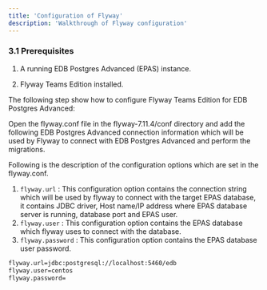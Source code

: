 ```yaml
---
title: 'Configuration of Flyway'
description: 'Walkthrough of Flyway configuration'
---
```


### 3.1 Prerequisites
1. A running EDB Postgres Advanced (EPAS) instance.

2. Flyway Teams Edition installed.

The following step show how to configure Flyway Teams Edition for EDB Postgres Advanced:

Open the flyway.conf file in the flyway-7.11.4/conf directory and add the following EDB Postgres 
Advanced connection information which will be used by Flyway to connect with EDB Postgres Advanced and perform the migrations.

Following is the description of the configuration options which are set in the flyway.conf.
1. <code>flyway.url</code> : This configuration option contains the connection string which will be used by flyway to connect with the target 
EPAS database, it contains JDBC driver, Host name/IP address where EPAS database server is running, database port and EPAS user.
2. <code>flyway.user</code> : This configuration option contains the EPAS database which flyway uses to connect with the database.
3. <code>flyway.password</code> : This configuration option contains the EPAS database user password.

```bash
flyway.url=jdbc:postgresql://localhost:5460/edb
flyway.user=centos
flyway.password=
```
